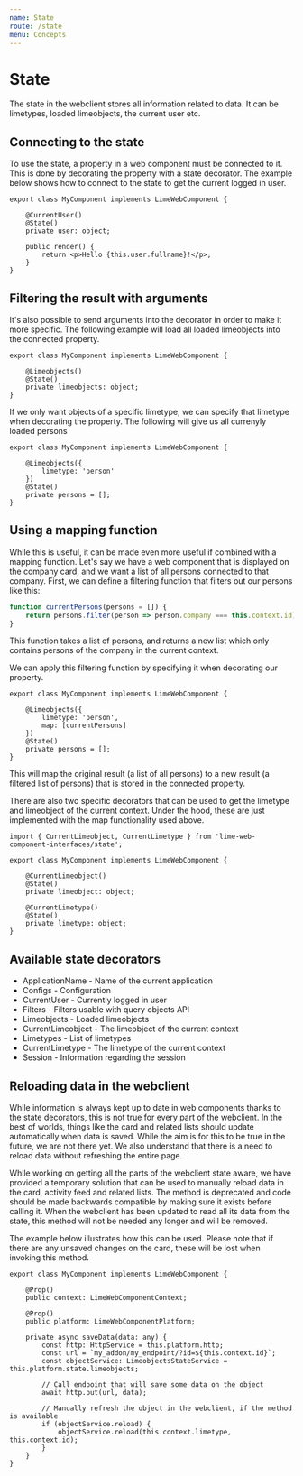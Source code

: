 ```yaml
---
name: State
route: /state
menu: Concepts
---
```


# State

The state in the webclient stores all information related to data. It can be limetypes, loaded limeobjects, the current
user etc.

## Connecting to the state

To use the state, a property in a web component must be connected to it. This is done by decorating the property with
a state decorator. The example below shows how to connect to the state to get the current logged in user.

```tsx
export class MyComponent implements LimeWebComponent {

    @CurrentUser()
    @State()
    private user: object;

    public render() {
        return <p>Hello {this.user.fullname}!</p>;
    }
}
```

## Filtering the result with arguments

It's also possible to send arguments into the decorator in order to make it more specific. The following example will
load all loaded limeobjects into the connected property.

```tsx
export class MyComponent implements LimeWebComponent {

    @Limeobjects()
    @State()
    private limeobjects: object;
}
```

If we only want objects of a specific limetype, we can specify that limetype when decorating the property. The
following will give us all currenyly loaded persons

```tsx
export class MyComponent implements LimeWebComponent {

    @Limeobjects({
        limetype: 'person'
    })
    @State()
    private persons = [];
}
```

## Using a mapping function

While this is useful, it can be made even more useful if combined with a mapping function. Let's say we have a web
component that is displayed on the company card, and we want a list of all persons connected to that company. First, we
can define a filtering function that filters out our persons like this:

```js
function currentPersons(persons = []) {
    return persons.filter(person => person.company === this.context.id);
}
```

This function takes a list of persons, and returns a new list which only contains persons of the company in the current
context.

We can apply this filtering function by specifying it when decorating our property.

```tsx
export class MyComponent implements LimeWebComponent {

    @Limeobjects({
        limetype: 'person',
        map: [currentPersons]
    })
    @State()
    private persons = [];
}
```

This will map the original result (a list of all persons) to a new result (a filtered list of persons) that is stored
in the connected property.

There are also two specific decorators that can be used to get the limetype and limeobject of the current context.
Under the hood, these are just implemented with the map functionality used above.

```tsx
import { CurrentLimeobject, CurrentLimetype } from 'lime-web-component-interfaces/state';

export class MyComponent implements LimeWebComponent {

    @CurrentLimeobject()
    @State()
    private limeobject: object;

    @CurrentLimetype()
    @State()
    private limetype: object;
}
```

## Available state decorators
- ApplicationName - Name of the current application
- Configs - Configuration
- CurrentUser - Currently logged in user
- Filters - Filters usable with query objects API
- Limeobjects - Loaded limeobjects
- CurrentLimeobject - The limeobject of the current context
- Limetypes - List of limetypes
- CurrentLimetype - The limetype of the current context
- Session - Information regarding the session

## Reloading data in the webclient

While information is always kept up to date in web components thanks to the state decorators, this is not true for
every part of the webclient. In the best of worlds, things like the card and related lists should update automatically
when data is saved. While the aim is for this to be true in the future, we are not there yet. We also understand that
there is a need to reload data without refreshing the entire page.

While working on getting all the parts of the webclient state aware, we have provided a temporary solution that can be
used to manually reload data in the card, activity feed and related lists. The method is deprecated and code should be
made backwards compatible by making sure it exists before calling it. When the webclient has been updated to read all
its data from the state, this method will not be needed any longer and will be removed.

The example below illustrates how this can be used. Please note that if there are any unsaved changes on the card,
these will be lost when invoking this method.

```tsx
export class MyComponent implements LimeWebComponent {

    @Prop()
    public context: LimeWebComponentContext;

    @Prop()
    public platform: LimeWebComponentPlatform;

    private async saveData(data: any) {
        const http: HttpService = this.platform.http;
        const url = `my_addon/my_endpoint/?id=${this.context.id}`;
        const objectService: LimeobjectsStateService = this.platform.state.limeobjects;

        // Call endpoint that will save some data on the object
        await http.put(url, data);

        // Manually refresh the object in the webclient, if the method is available
        if (objectService.reload) {
            objectService.reload(this.context.limetype, this.context.id);
        }
    }
}
```
